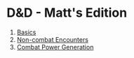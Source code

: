 
# D&D - Matt's Edition

1. [Basics](/basics)
2. [Non-combat Encounters](./non-combat)
3. [Combat Power Generation](./classsurvey)
